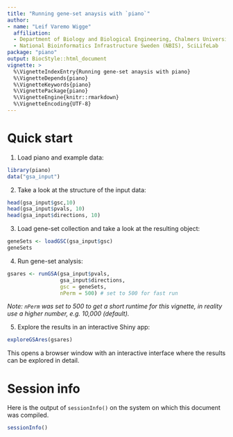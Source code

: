 ```yaml
---
title: "Running gene-set anaysis with `piano`"
author:
- name: "Leif Varemo Wigge"
  affiliation: 
  - Department of Biology and Biological Engineering, Chalmers University of Technology
  - National Bioinformatics Infrastructure Sweden (NBIS), SciLifeLab
package: "piano"
output: BiocStyle::html_document
vignette: >
  %\VignetteIndexEntry{Running gene-set anaysis with piano}
  %\VignetteDepends{piano}
  %\VignetteKeywords{piano}
  %\VignettePackage{piano}
  %\VignetteEngine{knitr::rmarkdown}
  %\VignetteEncoding{UTF-8}
---
```


# Quick start

1. Load piano and example data:

```r
library(piano)
data("gsa_input")
```

2. Take a look at the structure of the input data:

```r
head(gsa_input$gsc,10)
head(gsa_input$pvals, 10)
head(gsa_input$directions, 10)
```

3. Load gene-set collection and take a look at the resulting object:

```r
geneSets <- loadGSC(gsa_input$gsc)
geneSets

```

4. Run gene-set analysis:

```r
gsares <- runGSA(gsa_input$pvals,
                 gsa_input$directions,
                 gsc = geneSets,
                 nPerm = 500) # set to 500 for fast run
```
*Note: `nPerm` was set to 500 to get a short runtime for this vignette, in reality use a higher number, e.g. 10,000 (default).*

5. Explore the results in an interactive Shiny app:
```r
exploreGSAres(gsares)
```

This opens a browser window with an interactive interface where the results can be explored in detail.

# Session info
Here is the output of `sessionInfo()` on the system on which this document was compiled.

```r
sessionInfo()
```



